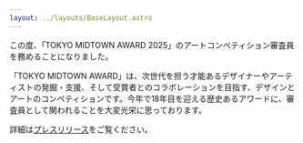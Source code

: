 ```yaml
---
layout: ../layouts/BaseLayout.astro
---
```



<Artwork id="keith_dancers" offset={-10} priorityLoad />

<Artwork id="dismantle" offset={12} scale={1.4} />
<Artwork id="furnish" offset={-21} scale={1.4} />
<Artwork id="newsyn" offset={5} scale={1.4} />
<Artwork id="voac" offset={-8} scale={1.4} />
<Artwork id="xhiasma" offset={23} scale={1.4} />
<Artwork id="cosmetics" offset={-17} scale={1.4} />
<Artwork id="sfos" offset={9} scale={1.4} />
<Artwork id="vie" offset={-3} scale={1.4} />

<TextBlock
  title="TOKYO MIDTOWN AWARD 2025 審査員を務めます"
  date="2025/03/19" offset={10}>
  この度、「TOKYO MIDTOWN AWARD 2025」のアートコンペティション審査員を務めることになりました。

  「TOKYO MIDTOWN AWARD」は、次世代を担う才能あるデザイナーやアーティストの発掘・支援、そして受賞者とのコラボレーションを目指す、デザインとアートのコンペティションです。今年で18年目を迎える歴史あるアワードに、審査員として関われることを大変光栄に思っております。

  詳細は[プレスリリース](https://prtimes.jp/main/html/rd/p/000000309.000027065.html)をご覧ください。
</TextBlock>

<Artwork id="holiness" offset={20} />
<Artwork id="holiness2" offset={-5} />
<Artwork id="dragonrain" offset={15} />
<Artwork id="relief" offset={-15} />
<Artwork id="count" offset={5} />
<Artwork id="scenery" offset={25} />
<Artwork id="momentmat" offset={-20} />